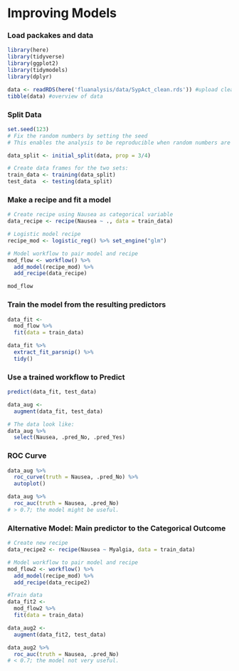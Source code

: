 # Improving Models

### Load packakes and data

```r
library(here)
library(tidyverse)
library(ggplot2)
library(tidymodels)
library(dplyr)

data <- readRDS(here('fluanalysis/data/SypAct_clean.rds')) #upload cleaned data
tibble(data) #overview of data
```

### Split Data

```r
set.seed(123)
# Fix the random numbers by setting the seed 
# This enables the analysis to be reproducible when random numbers are used 

data_split <- initial_split(data, prop = 3/4)

# Create data frames for the two sets:
train_data <- training(data_split)
test_data  <- testing(data_split)

```

### Make a recipe and fit a model

```r
# Create recipe using Nausea as categorical variable
data_recipe <- recipe(Nausea ~ ., data = train_data) 

# Logistic model recipe
recipe_mod <- logistic_reg() %>% set_engine("glm")

# Model workflow to pair model and recipe 
mod_flow <- workflow() %>% 
  add_model(recipe_mod) %>% 
  add_recipe(data_recipe)

mod_flow
```

### Train the model from the resulting predictors

```r
data_fit <- 
  mod_flow %>% 
  fit(data = train_data)

data_fit %>% 
  extract_fit_parsnip() %>% 
  tidy()

```

### Use a trained workflow to Predict

```r
predict(data_fit, test_data)

data_aug <- 
  augment(data_fit, test_data)

# The data look like: 
data_aug %>%
  select(Nausea, .pred_No, .pred_Yes)

```

### ROC Curve

```r
data_aug %>% 
  roc_curve(truth = Nausea, .pred_No) %>% 
  autoplot()

data_aug %>% 
  roc_auc(truth = Nausea, .pred_No)
# > 0.7; the model might be useful. 
```

### Alternative Model: Main predictor to the Categorical Outcome

```r

# Create new recipe
data_recipe2 <- recipe(Nausea ~ Myalgia, data = train_data) 

# Model workflow to pair model and recipe 
mod_flow2 <- workflow() %>% 
  add_model(recipe_mod) %>% 
  add_recipe(data_recipe2)

#Train data
data_fit2 <- 
  mod_flow2 %>% 
  fit(data = train_data)

data_aug2 <- 
  augment(data_fit2, test_data)

data_aug2 %>% 
  roc_auc(truth = Nausea, .pred_No)
# < 0.7; the model not very useful. 

```

